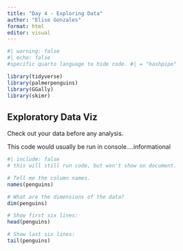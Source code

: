 ```yaml
---
title: "Day 4 - Exploring Data"
author: "Elise Gonzales"
format: html
editor: visual
---
```


```r
#| warning: false
#| echo: false
#specific quarto language to hide code. #| = "hashpipe"

library(tidyverse)
library(palmerpenguins)
library(GGally)
library(skimr)
```

## Exploratory Data Viz

Check out your data before any analysis.

This code would usually be run in console....informational

```r
#| include: false 
# this will still run code, but won't show on document.

# Tell me the column names.
names(penguins)

# What are the dimensions of the data?
dim(penguins)

# Show first six lines:
head(penguins)

# Show last six lines:
tail(penguins)

```
